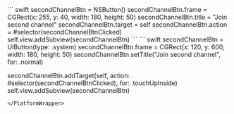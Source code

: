 <PlatformWrapper platform="macos">
``` swift
secondChannelBtn = NSButton()
secondChannelBtn.frame = CGRect(x: 255, y: 40, width: 180, height: 50)
secondChannelBtn.title = "Join second channel"
secondChannelBtn.target = self
secondChannelBtn.action = #selector(secondChannelBtnClicked)
self.view.addSubview(secondChannelBtn)
```
</PlatformWrapper>
<PlatformWrapper platform="ios">
``` swift
secondChannelBtn = UIButton(type: .system)
secondChannelBtn.frame = CGRect(x: 120, y: 600, width: 180, height: 50)
secondChannelBtn.setTitle("Join second channel", for: .normal)

secondChannelBtn.addTarget(self, action: #selector(secondChannelBtnClicked), for: .touchUpInside)
self.view.addSubview(secondChannelBtn)
```
</PlatformWrapper>